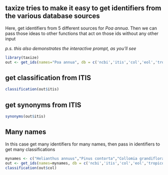 ## taxize tries to make it easy to get identifiers from the various database sources

Here, get identifiers from 5 different sources for *Poa annua*. Then we can pass those ideas to other functions that act on those ids without any other input

*p.s. this also demonstrates the interactive prompt, as you'll see*

```r
library(taxize)
out <- get_ids(names="Poa annua", db = c('ncbi','itis','col','eol','tropicos'))
```

## get classification from ITIS

```r
classification(out$itis)
```

## get synonyms from ITIS

```r
synonyms(out$itis)
```

## Many names

In this case get many identifiers for many names, then pass in identifiers to get many classifications

```r
mynames <- c("Helianthus annuus","Pinus contorta","Collomia grandiflora")
out <- get_ids(names=mynames, db = c('ncbi','itis','col','eol','tropicos'))
classification(out$col)
```